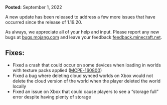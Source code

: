 **Posted:** September 1, 2022

A new update has been released to address a few more issues that have occurred since the release of 1.19.20.

As always, we appreciate all of your help and input. Please report any new bugs at [bugs.mojang.com](http://bugs.mojang.com/) and leave your feedback [feedback.minecraft.net](http://feedback.minecraft.net/).

## **Fixes:**

-   Fixed a crash that could occur on some devices when loading in worlds with texture packs applied ([MCPE-160800](https://bugs.mojang.com/browse/MCPE-160800))
-   Fixed a bug where deleting cloud synced worlds on Xbox would not delete the cloud version of the world when the player deleted the world locally
-   Fixed an issue on Xbox that could cause players to see a “storage full” error despite having plenty of storage